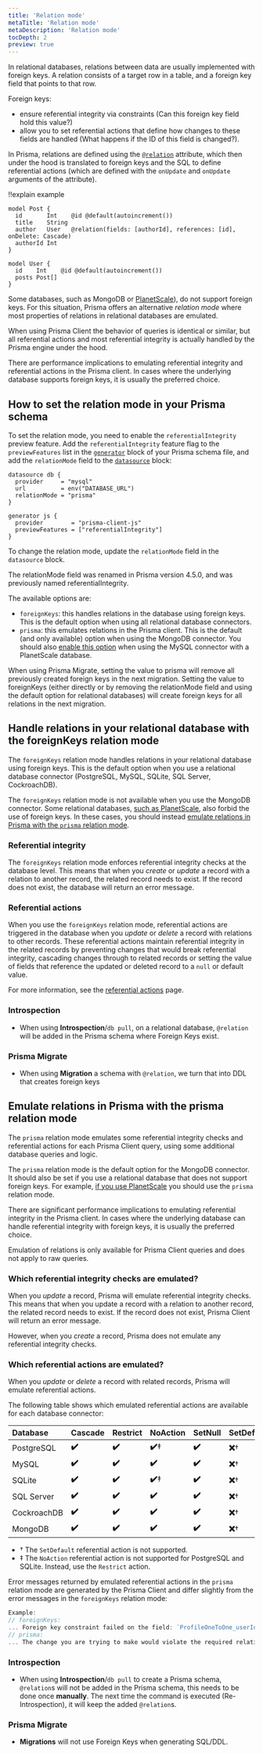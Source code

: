```yaml
---
title: 'Relation mode'
metaTitle: 'Relation mode'
metaDescription: 'Relation mode'
tocDepth: 2
preview: true
---
```


<TopBlock>

In relational databases, relations between data are usually implemented with foreign keys. A relation consists of a target row in a table, and a foreign key field that points to that row.

Foreign keys:

- ensure referential integrity via constraints (Can this foreign key field hold this value?) 
- allow you to set referential actions that define how changes to these fields are handled (What happens if the ID of this field is changed?).

In Prisma, relations are defined using the [`@relation`](/reference/api-reference/prisma-schema-reference#relation) attribute, which then under the hood is translated to foreign keys and the SQL to define referential actions (which are defined with the `onUpdate` and `onUpdate` arguments of the attribute).

!!explain example

<!--
Prisma allows you to define relations between records using the [`@relation`](/reference/api-reference/prisma-schema-reference#relation) attribute. The `onUpdate` and `onDelete` arguments of this attribute can be used to define which referential action take place on updating or deleting the related record.
-->

<!-- TODO Tab that shows SQL -->

```prisma file=schema.prisma highlight=4;normal
model Post {
  id       Int    @id @default(autoincrement())
  title    String
  author   User   @relation(fields: [authorId], references: [id], onDelete: Cascade)
  authorId Int
}

model User {
  id    Int    @id @default(autoincrement())
  posts Post[]
}
```

Some databases, such as MongoDB or [PlanetScale](/guides/database/using-prisma-with-planetscale#differences-to-consider)),
do not support foreign keys. For this situation, Prisma offers an alternative _relation mode_ where most properties of relations in relational databases are emulated.

When using Prisma Client the behavior of queries is identical or similar, but all referential actions and most referential integrity is actually handled by the Prisma engine under the hood.

<Admonition type="warning">
  There are performance implications to emulating referential integrity and referential actions in the Prisma client. In cases where the underlying database supports foreign keys, it is usually the preferred choice.
</Admonition>

</TopBlock>

## How to set the relation mode in your Prisma schema

To set the relation mode, you need to enable the `referentialIntegrity` preview feature. Add the `referentialIntegrity` feature flag to the `previewFeatures` list in the [`generator`](/reference/api-reference/prisma-schema-reference#generator) block of your Prisma schema file, and add the `relationMode` field to the [`datasource`](/reference/api-reference/prisma-schema-reference#datasource) block:

```prisma file=schema.prisma highlight=4,9;add
datasource db {
  provider     = "mysql"
  url          = env("DATABASE_URL")
  relationMode = "prisma"
}

generator js {
  provider        = "prisma-client-js"
  previewFeatures = ["referentialIntegrity"]
}
```

To change the relation mode, update the `relationMode` field in the `datasource` block.

<Admonition type="warning">

The <inlinecode>relationMode</inlinecode> field was renamed in Prisma version 4.5.0,
and was previously named <inlinecode>referentialIntegrity</inlinecode>.

</Admonition>

The available options are:

- `foreignKeys`: this handles relations in the database using foreign keys. This is the default option when using all relational database connectors.
- `prisma`: this emulates relations in the Prisma client. This is the default (and only available) option when using the MongoDB connector. You should also [enable this option](/guides/database/using-prisma-with-planetscale#how-to-enable-emulation-of-referential-integrity) when using the MySQL connector with a PlanetScale database.

<Admonition type="warning">

When using Prisma Migrate, setting the value to <inlinecode>prisma</inlinecode> will remove all previously created foreign keys in the next migration. Setting the value to <inlinecode>foreignKeys</inlinecode> (either directly or by removing the <inlinecode>relationMode</inlinecode> field and using the default option for relational databases) will create foreign keys for all relations in the next migration.

</Admonition>

<!-- TODO: mention preview feature + version info in intro -->

## Handle relations in your relational database with the <inlineCode>foreignKeys</inlineCode> relation mode

The `foreignKeys` relation mode handles relations in your relational database using foreign keys. This is the default option when you use a relational database connector (PostgreSQL, MySQL, SQLite, SQL Server, CockroachDB).

The `foreignKeys` relation mode is not available when you use the MongoDB connector. Some relational databases, [such as PlanetScale](/guides/database/using-prisma-with-planetscale#how-to-emulate-referential-integrity-in-prisma-client), also forbid the use of foreign keys. In these cases, you should instead [emulate relations in Prisma with the `prisma` relation mode](#emulate-relations-in-prisma-with-the-prisma-relation-mode).

### Referential integrity

The `foreignKeys` relation mode enforces referential integrity checks at the database level. This means that when you _create_ or _update_ a record with a relation to another record, the related record needs to exist. If the record does not exist, the database will return an error message.

### Referential actions

When you use the `foreignKeys` relation mode, referential actions are triggered in the database when you _update_ or _delete_ a record with relations to other records. These referential actions maintain referential integrity in the related records by preventing changes that would break referential integrity, cascading changes through to related records or setting the value of fields that reference the updated or deleted record to a `null` or default value.

For more information, see the [referential actions](/concepts/components/prisma-schema/relations/referential-actions) page.

### Introspection

- When using **Introspection**/`db pull`, on a relational database, `@relation` will be added in the Prisma schema where Foreign Keys exist.

### Prisma Migrate

- When using **Migration** a schema with `@relation`, we turn that into DDL that creates foreign keys

## Emulate relations in Prisma with the <inlineCode>prisma</inlineCode> relation mode

The `prisma` relation mode emulates some referential integrity checks and referential actions for each Prisma Client query, using some additional database queries and logic.

The `prisma` relation mode is the default option for the MongoDB connector. It should also be set if you use a relational database that does not support foreign keys. For example, [if you use PlanetScale](https://www.prisma.io/docs/guides/database/using-prisma-with-planetscale#how-to-enable-emulation-of-referential-integrity) you should use the `prisma` relation mode.

<Admonition type="warning">
  There are significant performance implications to emulating referential
  integrity in the Prisma client. In cases where the underlying database can
  handle referential integrity with foreign keys, it is usually the preferred
  choice.
</Admonition>

Emulation of relations is only available for Prisma Client queries and does not apply to raw queries.

### Which referential integrity checks are emulated?

When you _update_ a record, Prisma will emulate referential integrity checks. This means that when you update a record with a relation to another record, the related record needs to exist. If the record does not exist, Prisma Client will return an error message.

However, when you _create_ a record, Prisma does not emulate any referential integrity checks.

### Which referential actions are emulated?

When you _update_ or _delete_ a record with related records, Prisma will emulate referential actions.

<!-- TODO: list actions with brief description? -->

The following table shows which emulated referential actions are available for each database connector:

| Database    | Cascade | Restrict | NoAction | SetNull | SetDefault |
| :---------- | :------ | :------- | :------- | :------ | :--------- |
| PostgreSQL  | **✔️**  | **✔️**   | **✔️**‡  | **✔️**  | **❌**†    |
| MySQL       | **✔️**  | **✔️**   | **✔️**   | **✔️**  | **❌**†    |
| SQLite      | **✔️**  | **✔️**   | **✔️**‡  | **✔️**  | **❌**†    |
| SQL Server  | **✔️**  | **✔️**   | **✔️**   | **✔️**  | **❌**†    |
| CockroachDB | **✔️**  | **✔️**   | **✔️**   | **✔️**  | **❌**†    |
| MongoDB     | **✔️**  | **✔️**   | **✔️**   | **✔️**  | **❌**†    |

- † The `SetDefault` referential action is not supported.
- ‡ The `NoAction` referential action is not supported for PostgreSQL and SQLite. Instead, use the `Restrict` action.

Error messages returned by emulated referential actions in the `prisma` relation mode are generated by the Prisma Client and differ slightly from the error messages in the `foreignKeys` relation mode:

```jsx
Example:
// foreignKeys:
... Foreign key constraint failed on the field: `ProfileOneToOne_userId_fkey (index)`
// prisma:
... The change you are trying to make would violate the required relation 'ProfileOneToOneToUserOneToOne' between the `ProfileOneToOne` and `UserOneToOne` models.
```

### Introspection

- When using **Introspection**/`db pull` to create a Prisma schema, `@relation`s will not be added in the Prisma schema, this needs to be done once **manually**. The next time the command is executed (Re-Introspection), it will keep the added `@relation`s.

### Prisma Migrate

- **Migrations** will not use Foreign Keys when generating SQL/DDL.
